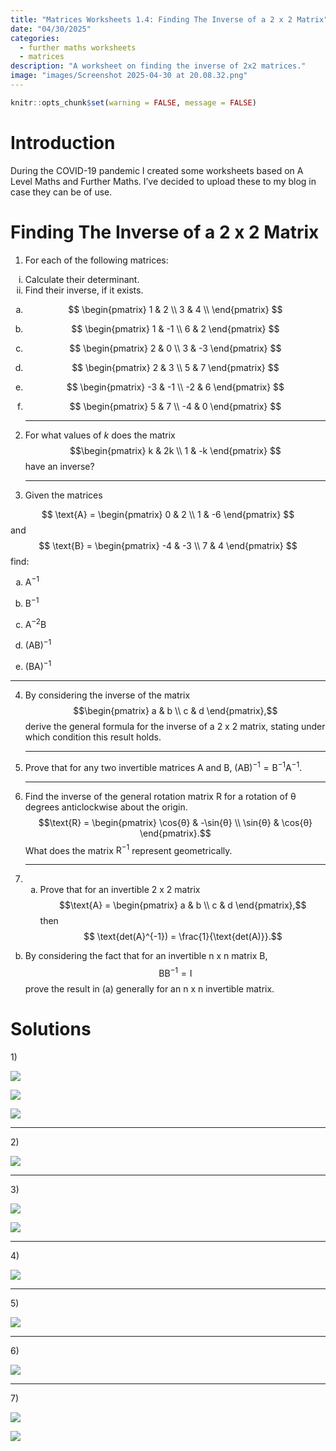 ```yaml
---
title: "Matrices Worksheets 1.4: Finding The Inverse of a 2 x 2 Matrix"
date: "04/30/2025"
categories:
  - further maths worksheets
  - matrices
description: "A worksheet on finding the inverse of 2x2 matrices."
image: "images/Screenshot 2025-04-30 at 20.08.32.png"
---
```


```r
knitr::opts_chunk$set(warning = FALSE, message = FALSE)
```

# Introduction

During the COVID-19 pandemic I created some worksheets based on A Level Maths and Further Maths. I've decided to upload these to my blog in case they can be of use.

# Finding The Inverse of a 2 x 2 Matrix

1.  For each of the following matrices:

<!-- -->

i.  Calculate their determinant.
ii. Find their inverse, if it exists.

<!-- -->

(a) $$
        \begin{pmatrix}
        1 & 2 \\
        3 & 4 \\
        \end{pmatrix}
        $$

(b) $$
        \begin{pmatrix}
        1 & -1 \\
        6 & 2
        \end{pmatrix}
        $$

(c) $$
        \begin{pmatrix}
        2 & 0 \\
        3 & -3
        \end{pmatrix}
        $$

(d) $$
        \begin{pmatrix}
        2 & 3 \\
        5 & 7
        \end{pmatrix}
        $$

(e) $$
        \begin{pmatrix}
        -3 & -1 \\
        -2 & 6
        \end{pmatrix}
        $$

(f) $$
        \begin{pmatrix}
        5 & 7 \\
        -4 & 0
        \end{pmatrix}
        $$

    ------------------------------------------------------------------------

<!-- -->

2.  For what values of $k$ does the matrix $$\begin{pmatrix}
         k & 2k \\
         1 & -k
         \end{pmatrix} $$ have an inverse?

    ------------------------------------------------------------------------

3.  Given the matrices

$$ \text{A} = \begin{pmatrix}
        0 & 2 \\
        1 & -6
        \end{pmatrix} $$ and $$ \text{B} = \begin{pmatrix}
        -4 & -3 \\
        7 & 4
        \end{pmatrix} $$ find:

(a) $\text{A}^{-1}$

(b) $\text{B}^{-1}$

(c) $\text{A}^{-2}\text{B}$

(d) $\text{(AB)}^{-1}$

(e) $\text{(BA)}^{-1}$

<!-- -->

------------------------------------------------------------------------

<!-- -->

4.  By considering the inverse of the matrix $$\begin{pmatrix}
         a & b \\
         c & d
         \end{pmatrix},$$ derive the general formula for the inverse of a 2 x 2 matrix, stating under which condition this result holds.

    ------------------------------------------------------------------------

<!-- -->

5.  Prove that for any two invertible matrices A and B, $\text{(AB)}^{-1} = \text{B}^{-1}\text{A}^{-1}$.

    ------------------------------------------------------------------------

<!-- -->

6.  Find the inverse of the general rotation matrix R for a rotation of θ degrees anticlockwise about the origin. $$\text{R} = \begin{pmatrix}
        \cos{θ} & -\sin{θ} \\
        \sin{θ} & \cos{θ}
        \end{pmatrix}.$$ What does the matrix $\text{R}^{-1}$ represent geometrically.

    ------------------------------------------------------------------------

7.  

    (a) Prove that for an invertible 2 x 2 matrix $$\text{A} = \begin{pmatrix}
         a & b \\
         c & d
         \end{pmatrix},$$ then\
        $$ \text{det(A}^{-1}) = \frac{1}{\text{det(A)}}.$$

<!-- -->

(b) 

    By considering the fact that for an invertible n x n matrix $\text{B}$, $$\text{BB}^{-1} =\text{I}$$ prove the result in (a) generally for an n x n invertible matrix.

# Solutions

1\)

![](images/Screenshot 2025-04-30 at 20.00.37.png)

![](images/Screenshot 2025-04-30 at 20.01.12.png)

![](images/Screenshot 2025-04-30 at 20.01.56.png)

------------------------------------------------------------------------

2\)

![](images/Screenshot 2025-04-30 at 20.02.38.png)

------------------------------------------------------------------------

3\)

![](images/Screenshot 2025-04-30 at 20.03.15.png)

![](images/Screenshot 2025-04-30 at 20.03.44.png)

------------------------------------------------------------------------

4\)

![](images/Screenshot 2025-04-30 at 20.04.36.png)

------------------------------------------------------------------------

5\)

![](images/Screenshot 2025-04-30 at 20.05.37.png)

------------------------------------------------------------------------

6\)

![](images/Screenshot 2025-04-30 at 20.06.19.png)

------------------------------------------------------------------------

7\)

![](images/Screenshot 2025-04-30 at 20.07.01.png)

![](images/Screenshot 2025-04-30 at 20.07.28.png)
